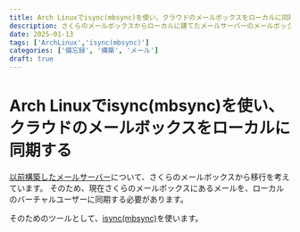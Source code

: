 ```yaml
---
title: Arch Linuxでisync(mbsync)を使い、クラウドのメールボックスをローカルに同期する
description: さくらのメールボックスからローカルに建てたメールサーバーのメールボックスに同期します。そのためisync(mbsync)を使用します。
date: 2025-01-13
tags: ['ArchLinux','isync(mbsync)']
categories: ['備忘録', '構築', 'メール']
draft: true
---
```


# Arch Linuxでisync(mbsync)を使い、クラウドのメールボックスをローカルに同期する

[以前構築したメールサーバー](/posts/build-mailserver-with-sendgrid-arch)について、さくらのメールボックスから移行を考えています。
そのため、現在さくらのメールボックスにあるメールを、ローカルのバーチャルユーザーに同期する必要があります。

そのためのツールとして、[isync(mbsync)](https://wiki.archlinux.jp/index.php/Isync)を使います。



